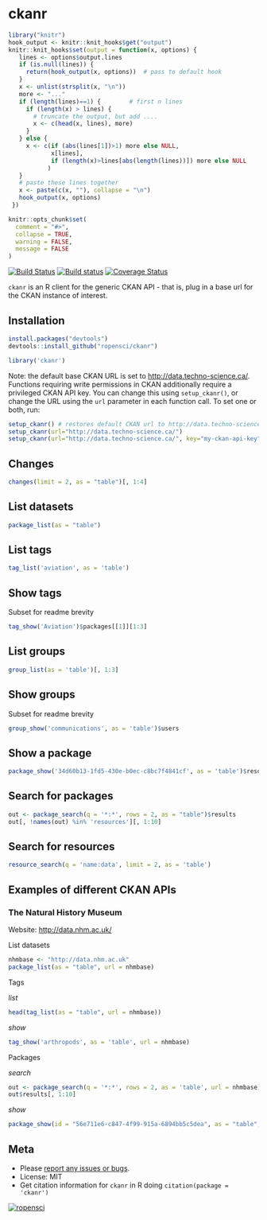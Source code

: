 ckanr
=====

```r
library("knitr")
hook_output <- knitr::knit_hooks$get("output")
knitr::knit_hooks$set(output = function(x, options) {
   lines <- options$output.lines
   if (is.null(lines)) {
     return(hook_output(x, options))  # pass to default hook
   }
   x <- unlist(strsplit(x, "\n"))
   more <- "..."
   if (length(lines)==1) {        # first n lines
     if (length(x) > lines) {
       # truncate the output, but add ....
       x <- c(head(x, lines), more)
     }
   } else {
     x <- c(if (abs(lines[1])>1) more else NULL, 
            x[lines], 
            if (length(x)>lines[abs(length(lines))]) more else NULL
           )
   }
   # paste these lines together
   x <- paste(c(x, ""), collapse = "\n")
   hook_output(x, options)
 })

knitr::opts_chunk$set(
  comment = "#>",
  collapse = TRUE,
  warning = FALSE, 
  message = FALSE
)
```

[![Build Status](https://api.travis-ci.org/ropensci/ckanr.png)](https://travis-ci.org/ropensci/ckanr)
[![Build status](https://ci.appveyor.com/api/projects/status/5yqd882v4fbeggd5?svg=true)](https://ci.appveyor.com/project/sckott/ckanr)
[![Coverage Status](https://coveralls.io/repos/ropensci/ckanr/badge.svg)](https://coveralls.io/r/ropensci/ckanr)

`ckanr` is an R client for the generic CKAN API - that is, plug in a base url for the CKAN instance of interest. 

## Installation

```r
install.packages("devtools")
devtools::install_github("ropensci/ckanr")
```

```r
library('ckanr')
```

Note: the default base CKAN URL is set to 
[http://data.techno-science.ca/](http://data.techno-science.ca/). 
Functions requiring write permissions in CKAN additionally require a privileged
CKAN API key. 
You can change this using `setup_ckanr()`, or change the URL using the `url` 
parameter in each function call.
To set one or both, run:
```r
setup_ckanr() # restores default CKAN url to http://data.techno-science.ca/
setup_ckanr(url="http://data.techno-science.ca/")
setup_ckanr(url="http://data.techno-science.ca/", key="my-ckan-api-key")
```

## Changes

```r
changes(limit = 2, as = "table")[, 1:4]
```

## List datasets

```r
package_list(as = "table")
```

## List tags

```r
tag_list('aviation', as = 'table')
```

## Show tags

Subset for readme brevity

```r
tag_show('Aviation')$packages[[1]][1:3]	
```

## List groups

```r
group_list(as = 'table')[, 1:3]
```

## Show groups

Subset for readme brevity

```r
group_show('communications', as = 'table')$users
```

## Show a package

```r
package_show('34d60b13-1fd5-430e-b0ec-c8bc7f4841cf', as = 'table')$resources[, 1:10]
```

## Search for packages

```r
out <- package_search(q = '*:*', rows = 2, as = "table")$results
out[, !names(out) %in% 'resources'][, 1:10]
```

## Search for resources

```r
resource_search(q = 'name:data', limit = 2, as = 'table')
```

## Examples of different CKAN APIs

### The Natural History Museum

Website: [http://data.nhm.ac.uk/](http://data.nhm.ac.uk/)

List datasets

```r
nhmbase <- "http://data.nhm.ac.uk"
package_list(as = "table", url = nhmbase)
```

Tags

_list_

```r
head(tag_list(as = "table", url = nhmbase))
```

_show_

```r
tag_show('arthropods', as = 'table', url = nhmbase)
```

Packages

_search_

```r
out <- package_search(q = '*:*', rows = 2, as = 'table', url = nhmbase)
out$results[, 1:10]
```

_show_

```r
package_show(id = "56e711e6-c847-4f99-915a-6894bb5c5dea", as = "table", url = nhmbase)
```

## Meta

* Please [report any issues or bugs](https://github.com/ropensci/ckanr/issues).
* License: MIT
* Get citation information for `ckanr` in R doing `citation(package = 'ckanr')`

[![ropensci](http://ropensci.org/public_images/github_footer.png)](http://ropensci.org)
